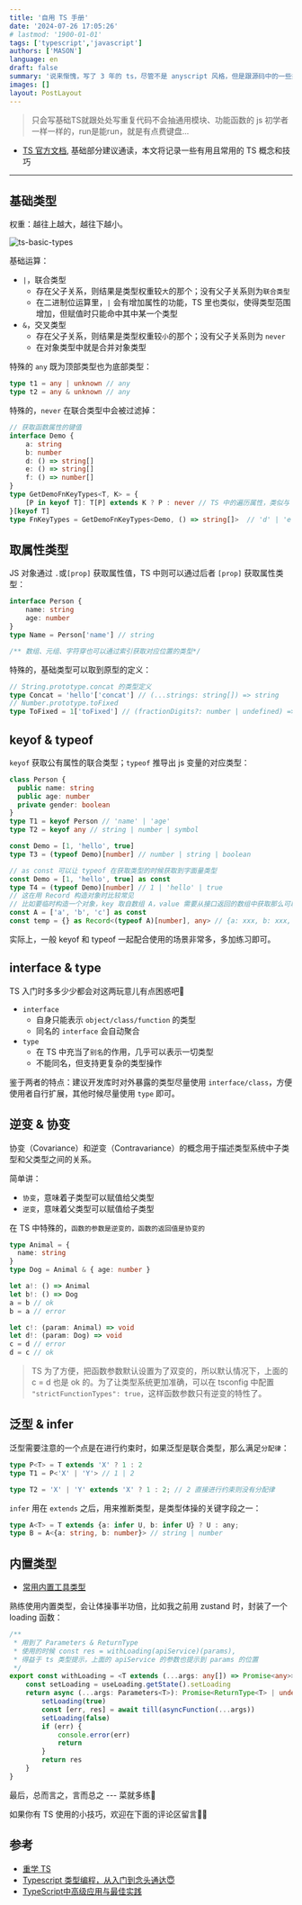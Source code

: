 ```yaml
---
title: '自用 TS 手册'
date: '2024-07-26 17:05:26'
# lastmod: '1900-01-01'
tags: ['typescript','javascript']
authors: ['MASON']
language: en
draft: false
summary: '说来惭愧，写了 3 年的 ts，尽管不是 anyscript 风格，但是跟源码中的一些类型体操比起来，略显稚嫩，而且现在越来越觉得**代码设计优先**，代码编写就是个体力活罢了。 so~，回炉重造！'
images: []
layout: PostLayout
---
```


> 只会写基础TS就跟处处写重复代码不会抽通用模块、功能函数的 js 初学者一样一样的，run是能run，就是有点费键盘...

- [TS 官方文档](https://www.typescriptlang.org/docs/handbook/intro.html), 基础部分建议通读，本文将记录一些有用且常用的 TS 概念和技巧

---

## 基础类型

权重：越往上越大，越往下越小。

![ts-basic-types](/static/images/ts-basic-types.png)

基础运算：
- `|`，联合类型
   - 存在父子关系，则结果是类型权重较`大`的那个；没有父子关系则为`联合类型`
   - 在二进制位运算里，`|` 会有增加属性的功能，TS 里也类似，使得类型范围增加，但赋值时只能命中其中某一个类型
- `&`，交叉类型
   - 存在父子关系，则结果是类型权重较`小`的那个；没有父子关系则为 `never`
   - 在对象类型中就是合并对象类型

特殊的 `any` 既为顶部类型也为底部类型：
```ts
type t1 = any | unknown // any
type t2 = any & unknown // any
```
特殊的，`never` 在联合类型中会被过滤掉：
```ts
// 获取函数属性的键值
interface Demo {
    a: string
    b: number
    d: () => string[]
    e: () => string[]
    f: () => number[]
}
type GetDemoFnKeyTypes<T, K> = {
    [P in keyof T]: T[P] extends K ? P : never // TS 中的遍历属性，类似与 JS 的 forin 语句
}[keyof T]
type FnKeyTypes = GetDemoFnKeyTypes<Demo, () => string[]>  // 'd' | 'e'
```

## 取属性类型

JS 对象通过 `.`或`[prop]` 获取属性值，TS 中则可以通过后者 `[prop]` 获取属性类型：
```ts
interface Person {
    name: string
    age: number
}
type Name = Person['name'] // string

/** 数组、元组、字符穿也可以通过索引获取对应位置的类型*/
```

特殊的，基础类型可以取到原型的定义：
```ts
// String.prototype.concat 的类型定义
type Concat = 'hello'['concat'] // (...strings: string[]) => string
// Number.prototype.toFixed
type ToFixed = 1['toFixed'] // (fractionDigits?: number | undefined) => string
```

## keyof & typeof

`keyof` 获取公有属性的联合类型；`typeof` 推导出 js 变量的对应类型：
```ts
class Person {
  public name: string
  public age: number
  private gender: boolean
}
type T1 = keyof Person // 'name' | 'age'
type T2 = keyof any // string | number | symbol

const Demo = [1, 'hello', true]
type T3 = (typeof Demo)[number] // number | string | boolean

// as const 可以让 typeof 在获取类型的时候获取到字面量类型
const Demo = [1, 'hello', true] as const
type T4 = (typeof Demo)[number] // 1 | 'hello' | true
// 这在用 Record 构造对象时比较常见
// 比如要临时构造一个对象，key 取自数组 A，value 需要从接口返回的数组中获取那么可以这么做
const A = ['a', 'b', 'c'] as const
const temp = {} as Record<(typeof A)[number], any> // {a: xxx, b: xxx, c : xxx}
```
实际上，一般 keyof 和 typeof 一起配合使用的场景非常多，多加练习即可。

## interface & type

TS 入门时多多少少都会对这两玩意儿有点困惑吧👻

- `interface`
    - 自身只能表示 `object/class/function` 的类型
    - 同名的 `interface` 会自动聚合
- `type`
    - 在 TS 中充当了`别名`的作用，几乎可以表示一切类型
    - 不能同名，但支持更复杂的类型操作

鉴于两者的特点：建议开发库时对外暴露的类型尽量使用 `interface/class`，方便使用者自行扩展，其他时候尽量使用 `type` 即可。

## 逆变 & 协变

协变（Covariance）和逆变（Contravariance）的概念用于描述类型系统中子类型和父类型之间的关系。

简单讲：
- `协变`，意味着子类型可以赋值给父类型
- `逆变`，意味着父类型可以赋值给子类型

在 TS 中特殊的，`函数的参数是逆变的，函数的返回值是协变的`

```ts
type Animal = {
  name: string
}
type Dog = Animal & { age: number }

let a!: () => Animal
let b!: () => Dog
a = b // ok
b = a // error

let c!: (param: Animal) => void 
let d!: (param: Dog) => void 
c = d // error
d = c // ok
```

> TS 为了方便，把函数参数默认设置为了双变的，所以默认情况下，上面的 c = d 也是 ok 的。为了让类型系统更加准确，可以在 tsconfig 中配置 `"strictFunctionTypes": true`，这样函数参数只有逆变的特性了。

## 泛型 & infer

泛型需要注意的一个点是在进行约束时，如果泛型是联合类型，那么满足`分配律`：
```ts
type P<T> = T extends 'X' ? 1 : 2
type T1 = P<'X' | 'Y'> // 1 | 2

type T2 = 'X' | 'Y' extends 'X' ? 1 : 2; // 2 直接进行约束则没有分配律
```

`infer` 用在 `extends` 之后，用来推断类型，是类型体操的关键字段之一：
```ts
type A<T> = T extends {a: infer U, b: infer U} ? U : any;
type B = A<{a: string, b: number}> // string | number
```

## 内置类型

- [常用内置工具类型](https://www.typescriptlang.org/docs/handbook/utility-types.html)

熟练使用内置类型，会让体操事半功倍，比如我之前用 zustand 时，封装了一个 loading 函数：
```ts
/**
 * 用到了 Parameters & ReturnType
 * 使用的时候 const res = withLoading(apiService)(params), 
 * 得益于 ts 类型提示，上面的 apiService 的参数也提示到 params 的位置
 */
export const withLoading = <T extends (...args: any[]) => Promise<any>>(asyncFunction: T) => {
    const setLoading = useLoading.getState().setLoading
    return async (...args: Parameters<T>): Promise<ReturnType<T> | undefined> => {
        setLoading(true)
        const [err, res] = await till(asyncFunction(...args))
        setLoading(false)
        if (err) {
            console.error(err)
            return
        }
        return res
    }
}
```

最后，总而言之，言而总之 --- 菜就多练🤣

如果你有 TS 使用的小技巧，欢迎在下面的评论区留言👏🏻

## 参考

- [重学 TS](https://juejin.cn/post/7211358106629750841)
- [Typescript 类型编程，从入门到念头通达😇](https://juejin.cn/post/7132490947320872974)
- [TypeScript中高级应用与最佳实践](https://juejin.cn/post/6844903904140853255)